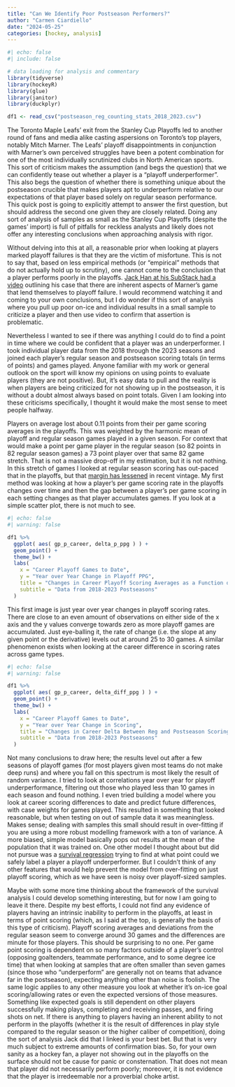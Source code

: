 ```yaml
---
title: "Can We Identify Poor Postseason Performers?"
author: "Carmen Ciardiello"
date: "2024-05-25"
categories: [hockey, analysis]
---
```




```r
#| echo: false
#| include: false

# data loading for analysis and commentary
library(tidyverse)
library(hockeyR)
library(glue)
library(janitor)
library(duckplyr)

df1 <- read_csv("postseason_reg_counting_stats_2018_2023.csv")


```

The Toronto Maple Leafs' exit from the Stanley Cup Playoffs led to another round of fans and media alike casting aspersions on Toronto's top players, notably Mitch Marner. The Leafs' playoff disappointments in conjunction with Marner's own perceived struggles have been a potent combination for one of the most individually scrutinized clubs in North American sports. This sort of criticism makes the assumption (and begs the question) that we can confidently tease out whether a player is a "playoff underperformer". This also begs the question of whether there is something unique about the postseason crucible that makes players apt to underperform relative to our expectations of that player based solely on regular season performance. This quick post is going to explicitly attempt to answer the first question, but should address the second one given they are closely related. Doing any sort of analysis of samples as small as the Stanley Cup Playoffs (despite the games' import) is full of pitfalls for reckless analysts and likely does not offer any interesting conclusions when approaching analysis with rigor.  

Without delving into this at all, a reasonable prior when looking at players marked playoff failures is that they are the victim of misfortune. This is not to say that, based on less empirical methods (or "empirical" methods that do not actually hold up to scrutiny), one cannot come to the conclusion that a player performs poorly in the playoffs. [Jack Han at his SubStack had a video](https://jhanhky.substack.com/p/why-does-marner-struggle-in-the-playoffs?utm_campaign=post&utm_medium=web&triedRedirect=true&initial_medium=video) outlining his case that there are inherent aspects of Marner's game that lend themselves to playoff failure. I would recommend watching it and coming to your own conclusions, but I do wonder if this sort of analysis where you pull up poor on-ice and individual results in a small sample to criticize a player and then use video to confirm that assertion is problematic. 

Nevertheless I wanted to see if there was anything I could do to find a point in time where we could be confident that a player was an underperformer. I took individual player data from the 2018 through the 2023 seasons and joined each player's regular season and postseason scoring totals (in terms of points) and games played. Anyone familiar with my work or general outlook on the sport will know my opinions on using points to evaluate players (they are not positive). But, it's easy data to pull and the reality is when players are being criticized for not showing up in the postseason, it is without a doubt almost always based on point totals. Given I am looking into these criticisms specifically, I thought it would make the most sense to meet people halfway.  

Players on average lost about 0.11 points from their per game scoring averages in the playoffs. This was weighted by the harmonic mean of playoff and regular season games played in a given season. For context that would make a point per game player in the regular season (so 82 points in 82 regular season games) a 73 point player over that same 82 game stretch. That is not a massive drop-off in my estimation, but it is not nothing. In this stretch of games I looked at regular season scoring has out-paced that in the playoffs, but that [margin has lessened](https://soundofhockey.com/2023/05/18/data-dump-2023-stanley-cup-playoff-scoring/) in recent vintage. My first method was looking at how a player's per game scoring rate in the playoffs changes over time and then the gap between a player's per game scoring in each setting changes as that player accumulates games. If you look at a simple scatter plot, there is not much to see. 

```r
#| echo: false
#| warning: false

df1 %>% 
  ggplot( aes( gp_p_career, delta_p_ppg ) ) + 
  geom_point() +
  theme_bw() + 
  labs(
    x = "Career Playoff Games to Date", 
    y = "Year over Year Change in Playoff PPG", 
    title = "Changes in Career Playoff Scoring Averages as a Function of Games Played", 
    subtitle = "Data from 2018-2023 Postseasons"   
  )


```

This first image is just year over year changes in playoff scoring rates. There are close to an even amount of observations on either side of the x axis and the y values converge towards zero as more playoff games are accumulated. Just eye-balling it, the rate of change (i.e. the slope at any given point or the derivative) levels out at around 25 to 30 games. A similar phenomenon exists when looking at the career difference in scoring rates across game types. 

```r
#| echo: false
#| warning: false

df1 %>% 
  ggplot( aes( gp_p_career, delta_diff_ppg ) ) + 
  geom_point() +
  theme_bw() + 
  labs(
    x = "Career Playoff Games to Date", 
    y = "Year over Year Change in Scoring", 
    title = "Changes in Career Delta Between Reg and Postseason Scoring as a Function of Games Played", 
    subtitle = "Data from 2018-2023 Postseasons"   
  )


```

Not many conclusions to draw here; the results level out after a few seasons of playoff games (for most players given most teams do not make deep runs) and where you fall on this spectrum is most likely the result of random variance. I tried to look at correlations year over year for playoff underperformance, filtering out those who played less than 10 games in each season and found nothing. I even tried building a model where you look at career scoring differences to date and predict future differences, with case weights for games played. This resulted in something that looked reasonable, but when testing on out of sample data it was meaningless. Makes sense; dealing with samples this small should result in over-fitting if you are using a more robust modelling framework with a ton of variance. A more biased, simple model basically pops out results at the mean of the population that it was trained on. One other model I thought about but did not pursue was a [survival regression](https://en.wikipedia.org/wiki/Survival_analysis) trying to find at what point could we safely label a player a playoff underperformer. But I couldn't think of any other features that would help prevent the model from over-fitting on just playoff scoring, which as we have seen is noisy over playoff-sized samples.  

Maybe with some more time thinking about the framework of the survival analysis I could develop something interesting, but for now I am going to leave it there. Despite my best efforts, I could not find any evidence of players having an intrinsic inability to perform in the playoffs, at least in terms of point scoring (which, as I said at the top, is generally the basis of this type of criticism). Playoff scoring averages and deviations from the regular season seem to converge around 30 games and the differences are minute for those players. This should be surprising to no one. Per game point scoring is dependent on so many factors outside of a player's control (opposing goaltenders, teammate performance, and to some degree ice time) that when looking at samples that are often smaller than seven games (since those who "underperform" are generally not on teams that advance far in the postseason), expecting anything other than noise is foolish. The same logic applies to any other measure you look at whether it's on-ice goal scoring/allowing rates or even the expected versions of those measures. Something like expected goals is still dependent on other players successfully making plays, completing and receiving passes, and firing shots on net. If there is anything to players having an inherent ability to not perform in the playoffs (whether it is the result of differences in play style compared to the regular season or the higher caliber of competition), doing the sort of analysis Jack did that I linked is your best bet. But that is very much subject to extreme amounts of confirmation bias. So, for your own sanity as a hockey fan, a player not showing out in the playoffs on the surface should not be cause for panic or consternation. That does not mean that player did not necessarily perform poorly; moreover, it is not evidence that the player is irredeemable nor a proverbial choke artist. 